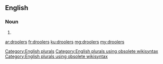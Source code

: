 ==English==

===Noun===
{{head|en}}

# {{plural of|drooler}}

[[Category:English plurals]][[Category:English plurals using obsolete wikisyntax]][[Category:English plurals using obsolete wikisyntax]]

[[ar:droolers]]
[[fr:droolers]]
[[ku:droolers]]
[[mg:droolers]]
[[my:droolers]]